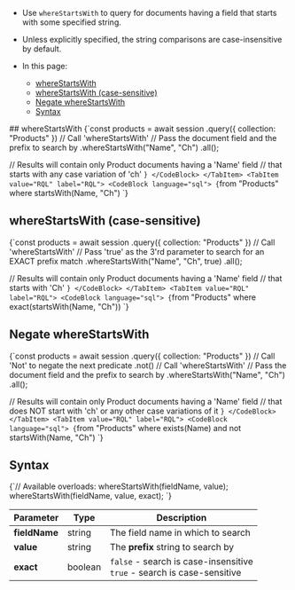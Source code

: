 
<Admonition type="note" title="">

* Use `whereStartsWith` to query for documents having a field that starts with some specified string.

* Unless explicitly specified, the string comparisons are case-insensitive by default.

* In this page:
  * [whereStartsWith](../../../../client-api/session/querying/text-search/starts-with-query.mdx#wherestartswith)  
  * [whereStartsWith (case-sensitive)](../../../../client-api/session/querying/text-search/starts-with-query.mdx#wherestartswith-(case-sensitive))  
  * [Negate whereStartsWith](../../../../client-api/session/querying/text-search/starts-with-query.mdx#negate-wherestartswith)  
  * [Syntax](../../../../client-api/session/querying/text-search/starts-with-query.mdx#syntax)  

</Admonition>
## whereStartsWith

<Tabs groupId='languageSyntax'>
<TabItem value="Query" label="Query">
<CodeBlock language="js">
{`const products = await session
    .query({ collection: "Products" })
     // Call 'whereStartsWith'
     // Pass the document field and the prefix to search by
    .whereStartsWith("Name", "Ch")
    .all();

// Results will contain only Product documents having a 'Name' field
// that starts with any case variation of 'ch'
`}
</CodeBlock>
</TabItem>
<TabItem value="RQL" label="RQL">
<CodeBlock language="sql">
{`from "Products"
where startsWith(Name, "Ch")
`}
</CodeBlock>
</TabItem>
</Tabs>



## whereStartsWith (case-sensitive)

<Tabs groupId='languageSyntax'>
<TabItem value="Query" label="Query">
<CodeBlock language="js">
{`const products = await session
    .query({ collection: "Products" })
    // Call 'whereStartsWith'
    // Pass 'true' as the 3'rd parameter to search for an EXACT prefix match
    .whereStartsWith("Name", "Ch", true)
    .all();

// Results will contain only Product documents having a 'Name' field
// that starts with 'Ch'
`}
</CodeBlock>
</TabItem>
<TabItem value="RQL" label="RQL">
<CodeBlock language="sql">
{`from "Products"
where exact(startsWith(Name, "Ch"))
`}
</CodeBlock>
</TabItem>
</Tabs>



## Negate whereStartsWith

<Tabs groupId='languageSyntax'>
<TabItem value="Query" label="Query">
<CodeBlock language="js">
{`const products = await session
    .query({ collection: "Products" })
    // Call 'Not' to negate the next predicate
    .not()
    // Call 'whereStartsWith'
    // Pass the document field and the prefix to search by
    .whereStartsWith("Name", "Ch")
    .all();

// Results will contain only Product documents having a 'Name' field
// that does NOT start with 'ch' or any other case variations of it
`}
</CodeBlock>
</TabItem>
<TabItem value="RQL" label="RQL">
<CodeBlock language="sql">
{`from "Products"
where exists(Name) and not startsWith(Name, "Ch")
`}
</CodeBlock>
</TabItem>
</Tabs>



## Syntax

<TabItem value="syntax" label="syntax">
<CodeBlock language="js">
{`// Available overloads:
whereStartsWith(fieldName, value);
whereStartsWith(fieldName, value, exact);
`}
</CodeBlock>
</TabItem>

| Parameter     | Type    | Description                                                               |
|---------------|---------|---------------------------------------------------------------------------|
| __fieldName__ | string  | The field name in which to search                                         |
| __value__     | string  | The __prefix__ string to search by                                        |
| __exact__     | boolean | `false` - search is case-insensitive<br/>`true` - search is case-sensitive |





